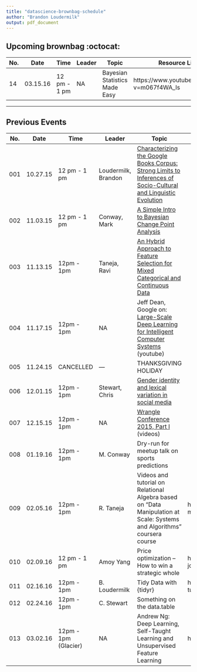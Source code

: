 ```yaml
---
title: "datascience-brownbag-schedule"
author: "Brandon Loudermilk"
output: pdf_document
---
```


## Upcoming brownbag :octocat:

No. | Date | Time | Leader | Topic | Resource Links
--- | ---- | ---- | ------ | ----- | ----
14 | 03.15.16 | 12 pm - 1 pm | NA | Bayesian Statistics Made Easy | https://www.youtube.com/watch?v=m067f4WA_Is

----------

## Previous Events

No. | Date | Time | Leader | Topic | Resource Link
--- | ---- | ---- | ------ | ----- | ----
001 | 10.27.15 | 12 pm - 1 pm | Loudermilk, Brandon | [Characterizing the Google Books Corpus: Strong Limits to Inferences of Socio-Cultural and Linguistic Evolution](http://www.plosone.org/article/Authors/info:doi/10.1371/journal.pone.0137041)
002 | 11.03.15 | 12 pm - 1 pm | Conway, Mark | [A Simple Intro to Bayesian Change Point Analysis](http://qualityandinnovation.com/2015/07/14/a-simple-intro-to-bayesian-change-point-analysis/)
003 | 11.13.15 | 12pm - 1pm | Taneja, Ravi | [An Hybrid Approach to Feature Selection for Mixed Categorical and Continuous Data](https://github.com/loudermilk/brownbag/blob/master/articles/kdir11gd.pdf)
004 | 11.17.15 | 12pm - 1pm | NA | Jeff Dean, Google on: [Large-Scale Deep Learning for Intelligent Computer Systems](https://www.youtube.com/watch?v=90-S1M7Ny_o&t=21m2s) (youtube)
005 | 11.24.15 | CANCELLED | --- | THANKSGIVING HOLIDAY
006 | 12.01.15 | 12pm - 1pm | Stewart, Chris | [Gender identity and lexical variation in social media](http://arxiv.org/ftp/arxiv/papers/1210/1210.4567.pdf)
007 | 12.15.15 | 12pm - 1pm | NA |[Wrangle Conference 2015, Part I](https://www.youtube.com/playlist?list=PLe-h9HrA9qfA9qK9eTbDW5c5_qrRmoR34) (videos) 
008 | 01.19.16 | 12pm - 1pm | M. Conway| Dry-run for meetup talk on sports predictions
009 | 02.05.16 | 12pm - 1pm | R. Taneja | Videos and tutorial on Relational Algebra based on "Data Manipulation at Scale: Systems and Algorithms" coursera course | https://www.coursera.org/learn/data-manipulation/home/welcome
010 | 02.09.16 | 12 pm - 1 pm | Amoy Yang | Price optimization – How to win a strategic whole | http://www.palgrave-journals.com/jma/journal/v3/n4/abs/jma201518a.html
011 | 02.16.16 | 12pm - 1pm | B. Loudermilk | Tidy Data with {tidyr} | https://github.com/loudermilk/brownbag/tree/master/tidy-tutorial
012 | 02.24.16 | 12pm - 1pm | C. Stewart | Something on the data.table
013 | 03.02.16 | 12pm - 1pm (Glacier) | NA | Andrew Ng: Deep Learning, Self-Taught Learning and Unsupervised Feature Learning | https://www.youtube.com/watch?v=n1ViNeWhC24
